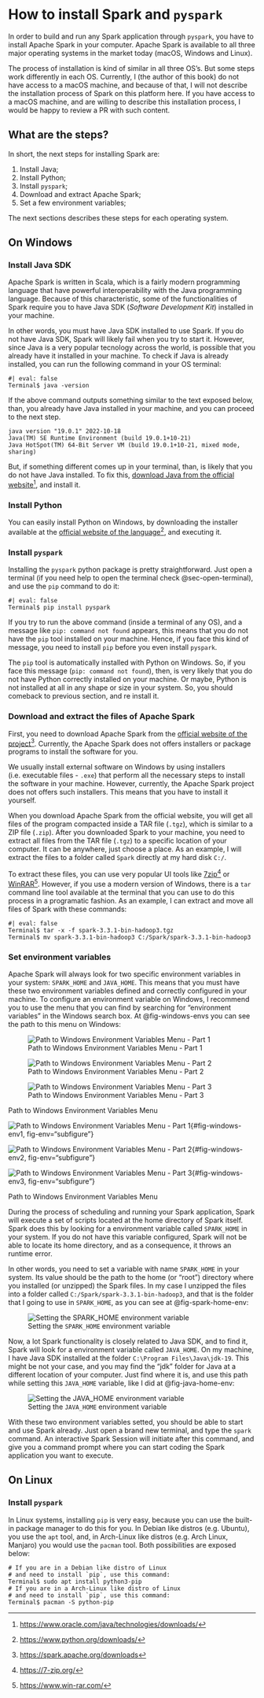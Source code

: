 
# How to install Spark and `pyspark` {#sec-install-spark .appendix}

In order to build and run any Spark application through `pyspark`, you have to install Apache Spark in your computer. Apache Spark is available to all three major operating systems in the market today (macOS, Windows and Linux). 

The process of installation is kind of similar in all three OS's. But some steps work differently in each OS. Currently, I (the author of this book) do not have access to a macOS machine, and because of that, I will not describe the installation process of Spark on this platform here. If you have access to a macOS machine, and are willing to describe this installation process, I would be happy to review a PR with such content.



## What are the steps?

In short, the next steps for installing Spark are:

1. Install Java;
2. Install Python;
3. Install `pyspark`;
2. Download and extract Apache Spark;
3. Set a few environment variables;

The next sections describes these steps for each operating system. 


## On Windows

### Install Java SDK

Apache Spark is written in Scala, which is a fairly modern programming language that have powerful interoperability with the Java programming language. Because of this characteristic, some of the functionalities of Spark require you to have Java SDK (*Software Development Kit*) installed in your machine. 

In other words, you must have Java SDK installed to use Spark. If you do not have Java SDK, Spark will likely fail when you try to start it. However, since Java is a very popular tecnology across the world, is possible that you already have it installed in your machine. To check if Java is already installed, you can run the following command in your OS terminal:

```terminal
#| eval: false
Terminal$ java -version
```

If the above command outputs something similar to the text exposed below, than, you already have Java installed in your machine, and you can proceed to the next step.

```
java version "19.0.1" 2022-10-18
Java(TM) SE Runtime Environment (build 19.0.1+10-21)
Java HotSpot(TM) 64-Bit Server VM (build 19.0.1+10-21, mixed mode, sharing)
```

But, if something different comes up in your terminal, than, is likely that you do not have Java installed. To fix this, [download Java from the official website](https://www.oracle.com/java/technologies/downloads/)^[<https://www.oracle.com/java/technologies/downloads/>], and install it.


### Install Python

You can easily install Python on Windows, by downloading the installer available at the [official website of the language](https://www.python.org/downloads/)^[<https://www.python.org/downloads/>], and executing it.


### Install `pyspark`

Installing the `pyspark` python package is pretty straightforward. Just open a terminal (if you need help to open the terminal check @sec-open-terminal), and use the `pip` command to do it:

```terminal
#| eval: false
Terminal$ pip install pyspark
```

If you try to run the above command (inside a terminal of any OS), and a message like `pip: command not found` appears, this means that you do not have the `pip` tool installed on your machine. Hence, if you face this kind of message, you need to install `pip` before you even install `pyspark`.

The `pip` tool is automatically installed with Python on Windows. So, if you face this message (`pip: command not found`), then, is very likely that you do not have Python correctly installed on your machine. Or maybe, Python is not installed at all in any shape or size in your system. So, you should comeback to previous section, and re install it.



### Download and extract the files of Apache Spark

First, you need to download Apache Spark from the [official website of the project](https://spark.apache.org/downloads)^[<https://spark.apache.org/downloads>]. Currently, the Apache Spark does not offers installers or package programs to install the software for you.

We usually install external software on Windows by using installers (i.e. executable files - `.exe`) that perform all the necessary steps to install the software in your machine. However, currently, the Apache Spark project does not offers such installers. This means that you have to install it yourself.

When you download Apache Spark from the official website, you will get all files of the program compacted inside a TAR file (`.tgz`), which is similar to a ZIP file (`.zip`). After you downloaded Spark to your machine, you need to extract all files from the TAR file (`.tgz`) to a specific location of your computer. It can be anywhere, just choose a place. As an example, I will extract the files to a folder called `Spark` directly at my hard disk `C:/`. 

To extract these files, you can use very popular UI tools like [7zip](https://7-zip.org/)^[<https://7-zip.org/>] or [WinRAR](https://www.win-rar.com/)^[<https://www.win-rar.com/>]. However, if you use a modern version of Windows, there is a `tar` command line tool available at the terminal that you can use to do this process in a programatic fashion. As an example, I can extract and move all files of Spark with these commands:

```terminal
#| eval: false
Terminal$ tar -x -f spark-3.3.1-bin-hadoop3.tgz
Terminal$ mv spark-3.3.1-bin-hadoop3 C:/Spark/spark-3.3.1-bin-hadoop3
```


### Set environment variables

<!-- test if `HADOOP_HOME` variable and winutils.exe is really necessary -->
<!-- test if `PYSPARK_PYTHON` is really necessary -->

Apache Spark will always look for two specific environment variables in your system: `SPARK_HOME` and `JAVA_HOME`. This means that you must have these two environment variables defined and correctly configured in your machine. To configure an environment variable on Windows, I recommend you to use the menu that you can find by searching for "environment variables" in the Windows search box. At @fig-windows-envs you can see the path to this menu on Windows:

<!-- These multi-figures in sequence need to have a new line between each of them
if they do not have these new lines, an error in crossref will occur -->

::::: {.content-hidden when-format="pdf"}

::: {#fig-windows-envs}

![Path to Windows Environment Variables Menu - Part 1](../Figures/windows-environment-variables1.png){#fig-windows-env1}

![Path to Windows Environment Variables Menu - Part 2](../Figures/windows-environment-variables2.png){#fig-windows-env2}

![Path to Windows Environment Variables Menu - Part 3](../Figures/windows-environment-variables3.png){#fig-windows-env3}

Path to Windows Environment Variables Menu
:::

:::::


::::: {.content-visible when-format="pdf"}

::: {#fig-windows-envs}

![Path to Windows Environment Variables Menu - Part 1](../Figures/windows-environment-variables1.png){#fig-windows-env1, fig-env="subfigure"}

![Path to Windows Environment Variables Menu - Part 2](../Figures/windows-environment-variables2.png){#fig-windows-env2, fig-env="subfigure"}

![Path to Windows Environment Variables Menu - Part 3](../Figures/windows-environment-variables3.png){#fig-windows-env3, fig-env="subfigure"}

Path to Windows Environment Variables Menu
:::

:::::

During the process of scheduling and running your Spark application, Spark will execute a set of scripts located at the home directory of Spark itself. Spark does this by looking for a environment variable called `SPARK_HOME` in your system. If you do not have this variable configured, Spark will not be able to locate its home directory, and as a consequence, it throws an runtime error.

In other words, you need to set a variable with name `SPARK_HOME` in your system. Its value should be the path to the home (or "root") directory where you installed (or unzipped) the Spark files. In my case I unzipped the files into a folder called `C:/Spark/spark-3.3.1-bin-hadoop3`, and that is the folder that I going to use in `SPARK_HOME`, as you can see at @fig-spark-home-env:

![Setting the `SPARK_HOME` environment variable](../Figures/windows-environment-variables4.png){#fig-spark-home-env}


<!-- We need Java SDK not Java Runtime -->
<!-- Download at https://www.oracle.com/java/technologies/downloads/ -->
Now, a lot Spark functionality is closely related to Java SDK, and to find it, Spark will look for a environment variable called `JAVA_HOME`. On my machine, I have Java SDK installed at the folder `C:\Program Files\Java\jdk-19`. This might be not your case, and you may find the "jdk" folder for Java at a different location of your computer. Just find where it is, and use this path while setting this `JAVA_HOME` variable, like I did at @fig-java-home-env:

![Setting the `JAVA_HOME` environment variable](../Figures/windows-environment-variables5.png){#fig-java-home-env}

With these two environment variables setted, you should be able to start and use Spark already. Just open a brand new terminal, and type the `spark` command. An interactive Spark Session will initiate after this command, and give you a command prompt where you can start coding the Spark application you want to execute.




<!--
### Further configurations

With `SPARK_HOME` and `JAVA_HOME` variables configured, you should be able to start and use Spark already. But, you might need some more steps to correctly use Spark. An important info to use `pyspark` is the location (in your computer) of the Python interpreter. Spark might not know where your Python interpreter is located. Or maybe, you have multiple Python interpreters installed in your machine.

You can explicit tell Spark where is the Python interpreter that you want to use by setting the variable `PYSPARK_PYTHON`. This variable must contain the path to the home of the Python folder that contains the Python interpreter that you want to use while launching `pyspark`. If you are lazy like me, you can use Python itself to find the path to the executable of the Python interpreter. Just the run the following Python code:

```python
#| eval: false
import sys
sys.executable
```
-->





## On Linux

### Install `pyspark`

In Linux systems, installing `pip` is very easy, because you can use the built-in package manager to do this for you. In Debian like distros (e.g. Ubuntu), you use the `apt` tool, and, in Arch-Linux like distros (e.g. Arch Linux, Manjaro) you would use the `pacman` tool. Both possibilities are exposed below:

```terminal
# If you are in a Debian like distro of Linux
# and need to install `pip`, use this command:
Terminal$ sudo apt install python3-pip
# If you are in a Arch-Linux like distro of Linux
# and need to install `pip`, use this command:
Terminal$ pacman -S python-pip
```